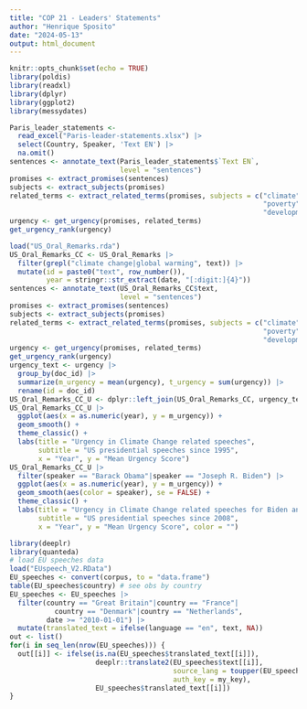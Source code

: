 ```yaml
---
title: "COP 21 - Leaders' Statements"
author: "Henrique Sposito"
date: "2024-05-13"
output: html_document
---
```


```r
knitr::opts_chunk$set(echo = TRUE)
library(poldis)
library(readxl)
library(dplyr)
library(ggplot2)
library(messydates)
```

```r
Paris_leader_statements <- 
  read_excel("Paris-leader-statements.xlsx") |>
  select(Country, Speaker, 'Text EN') |>
  na.omit()
sentences <- annotate_text(Paris_leader_statements$`Text EN`,
                           level = "sentences")
promises <- extract_promises(sentences)
subjects <- extract_subjects(promises)
related_terms <- extract_related_terms(promises, subjects = c("climate",
                                                              "poverty",
                                                              "development"))
urgency <- get_urgency(promises, related_terms)
get_urgency_rank(urgency)
```


```r
load("US_Oral_Remarks.rda")
US_Oral_Remarks_CC <- US_Oral_Remarks |>
  filter(grepl("climate change|global warming", text)) |>
  mutate(id = paste0("text", row_number()),
         year = stringr::str_extract(date, "[:digit:]{4}"))
sentences <- annotate_text(US_Oral_Remarks_CC$text,
                           level = "sentences")
promises <- extract_promises(sentences)
subjects <- extract_subjects(promises)
related_terms <- extract_related_terms(promises, subjects = c("climate",
                                                              "poverty",
                                                              "development"))
urgency <- get_urgency(promises, related_terms)
get_urgency_rank(urgency)
urgency_text <- urgency |> 
  group_by(doc_id) |> 
  summarize(m_urgency = mean(urgency), t_urgency = sum(urgency)) |>
  rename(id = doc_id)
US_Oral_Remarks_CC_U <- dplyr::left_join(US_Oral_Remarks_CC, urgency_text)
US_Oral_Remarks_CC_U |>
  ggplot(aes(x = as.numeric(year), y = m_urgency)) + 
  geom_smooth() +
  theme_classic() +
  labs(title = "Urgency in Climate Change related speeches",
       subtitle = "US presidential speeches since 1995",
       x = "Year", y = "Mean Urgency Score")
US_Oral_Remarks_CC_U |>
  filter(speaker == "Barack Obama"|speaker == "Joseph R. Biden") |>
  ggplot(aes(x = as.numeric(year), y = m_urgency)) + 
  geom_smooth(aes(color = speaker), se = FALSE) +
  theme_classic() +
  labs(title = "Urgency in Climate Change related speeches for Biden and Obama",
       subtitle = "US presidential speeches since 2008",
       x = "Year", y = "Mean Urgency Score", color = "")
```

```r
library(deeplr)
library(quanteda)
# load EU speeches data
load("EUspeech_V2.RData") 
EU_speeches <- convert(corpus, to = "data.frame")
table(EU_speeches$country) # see obs by country
EU_speeches <- EU_speeches |>
  filter(country == "Great Britain"|country == "France"|
           country == "Denmark"|country == "Netherlands",
         date >= "2010-01-01") |>
  mutate(translated_text = ifelse(language == "en", text, NA))
out <- list()
for(i in seq_len(nrow(EU_speeches))) {
  out[[i]] <- ifelse(is.na(EU_speeches$translated_text[[i]]),
                     deeplr::translate2(EU_speeches$text[[i]],
                                        source_lang = toupper(EU_speeches$language[[i]]),
                                        auth_key = my_key),
                     EU_speeches$translated_text[[i]])
}

```


